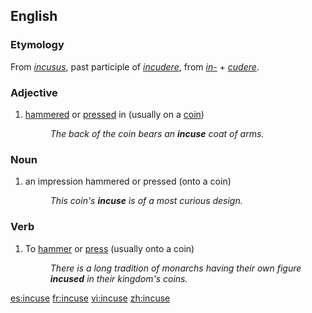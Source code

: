==English==

===Etymology===
From {{etyl|la|en}} ''[[incusus]]'', past participle of ''[[incudere]]'', from ''[[in-#Latin|in-]]'' + ''[[cudere]]''.

===Adjective===
{{en-adj|-}}

# [[hammered]] or [[pressed]] in (usually on a [[coin]])
#: ''The back of the coin bears an '''incuse''' coat of arms.''

===Noun===
{{en-noun}}

# an impression hammered or pressed (onto a coin)
#: ''This coin's '''incuse''' is of a most curious design.''

===Verb===
{{en-verb|incus}}

# {{context|transitive|lang=en}} To [[hammer]] or [[press]] (usually onto a coin)
#: ''There is a long tradition of monarchs having their own figure '''incused''' in their kingdom's coins.''

[[es:incuse]]
[[fr:incuse]]
[[vi:incuse]]
[[zh:incuse]]